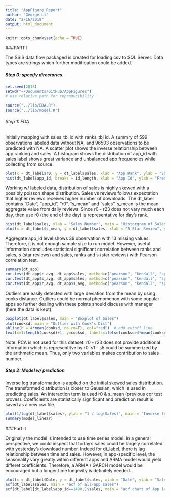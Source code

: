 ```yaml
---
title: "AppFigure Report"
author: "George Li"
date: "2/16/2019"
output: html_document
---
```


```r
knitr::opts_chunk$set(echo = TRUE)
```

###PART I

The SSIS data flow packaged is created for loading csv to SQL Server. Data types are strings which further modification could be added.

##### Step 0: specify directories.
```r
set.seed(2018)
setwd("~/Documents/GitHub/AppFigures") 
# use relative path for reproducibility
```

```r
source("../lib/EDA.R")
source("../lib/model.R")
```

###### Step 1: EDA

Initially mapping with sales_tbl id with ranks_tbl id. A summry of 599 observations labeled data without NA, and 96503 observations to be predicted with NA. A scatter plot shows the inverse relationship between app ranking and sales. A histogram shows the distribution of app_id with sales label shows great variance and unbalanced app frequencies while collecting from source. 
```r
plot(x = dt_label$r0, y = dt_label$sales, xlab = "App Rank", ylab = "Sales", main = "Sales vs Rank")
hist(dt_label$app_id, breaks = id_length, xlab = "App Id", ylab = "Frequency", main = "Distribution of App Id")
```

Working w/ labeled data, distribution of sales is highly skewed with a possibly poisson shape distribution. Sales vs reviews follows expectation that higher reviews receives higher number of downloads. The dt_label contains "Date", "app_id", "r0", "s_mean" and "sales". s_mean is the mean aggregate value from daily reviews. Since r0 - r23 does not vary much each day, then use r0 (the end of the day) is representative for day's rank.
```r
hist(dt_label$sales, xlab = "Sales Number", main = "Historgram of Sales")
plot(x = dt_label$s_mean, y = dt_label$sales, xlab = "5 Star Review", ylab = "Sales", main = "Sales vs Reviews")
```

Aggregate app_id level shows 39 observation with 13 missing values. Therefore, it is not enough sample size to run model. However, useful information concludes statistical significant correlation between ranks and sales, s (star reviews) and sales, ranks and s (star reviews) with Pearson correlation test. 
```r
summary(dt_app)
cor.test(dt_app$r_avg, dt_app$sales, method=c("pearson", "kendall", "spearman"))
cor.test(dt_app$s_avg, dt_app$sales, method=c("pearson", "kendall", "spearman"))
cor.test(dt_app$r_avg, dt_app$s_avg, method=c("pearson", "kendall", "spearman"))
```

Outliers are easily detected with large deviation from the mean by using cooks distance. Outliers could be normal phenomenon with some popular apps so further dealing with these points should discuss with manager (here the data is kept).
```r
boxplot(dt_label$sales, main = "Boxplot of Sales")
plot(cooksd, main = "Outlier with Cook's Dist")
abline(h = 4*mean(cooksd, na.rm=T), col="red")  # add cutoff line
text(x=1:length(cooksd)+1, y=cooksd, labels=ifelse(cooksd>4*mean(cooksd, na.rm=T),names(cooksd),""), col="red")  # add labels
```

Note: PCA is not used for this dataset. r0 - r23 does not provide additional information which is representitve by r0. s1 - s5 could be summerized by the arithmetic mean. Thus, only two variables makes contribution to sales number.


##### Step 2: Model w/ prediction

Inverse log transformation is applied on the initial skewed sales distribution. The transformed distribution is closer to Gaussian, which is used in predicting sales. An interaction term is used r0 & s_mean (previous cor test proves). Coefficients are statistically significant and prediction result is saved as a new csv file.
```r
plot(1/log(dt_label$sales), ylab = "1 / log(Sales)", main = "Inverse log transformation of Sales")
summary(model_linear)
```

###Part II

Originally the model is intended to use time series model. In a general perspective, we could inspect that today's sales could be largely correlated with yesterday's download number. Indeed for dt_label, there is lag relationship between time and sales. However, in app-specific level, the seasonality vary greatly within different apps and ARMA model would yield differet coefficients. Therefore, a ARMA / GARCH model would be encouraged but a longer time longevity is definitely needed.
```r
plot(x = dt_label$Date, y = dt_label$sales, xlab = "Date", ylab = "Sales", main = "Sales vs Date")
acf(dt_label$sales, main = "acf of all-app sales")
acf(dt_label[dt_label$app_id==1490,]$sales, main = "acf chart of App 1490 sales")
```















